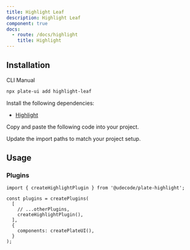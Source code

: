 ```yaml
---
title: Highlight Leaf
description: Highlight Leaf
component: true
docs:
  - route: /docs/highlight
    title: Highlight
---
```


<ComponentPreview name="playground-demo" id="highlight" />

## Installation

<Tabs defaultValue="cli">

<TabsList>
<TabsTrigger value="cli">CLI</TabsTrigger>
<TabsTrigger value="manual">Manual</TabsTrigger>
</TabsList>
<TabsContent value="cli">

```bash
npx plate-ui add highlight-leaf
```

</TabsContent>

<TabsContent value="manual">

<Steps>

<Step>

Install the following dependencies:

- [Highlight](/docs/highlight)

</Step>

<Step>

Copy and paste the following code into your project.

</Step>

<ComponentSource name="highlight-leaf" />

<Step>

Update the import paths to match your project setup.

</Step>

</Steps>

</TabsContent>

</Tabs>

## Usage

### Plugins

```tsx
import { createHighlightPlugin } from '@udecode/plate-highlight';

const plugins = createPlugins(
  [
    // ...otherPlugins,
    createHighlightPlugin(),
  ],
  {
    components: createPlateUI(),
  }
);
```
